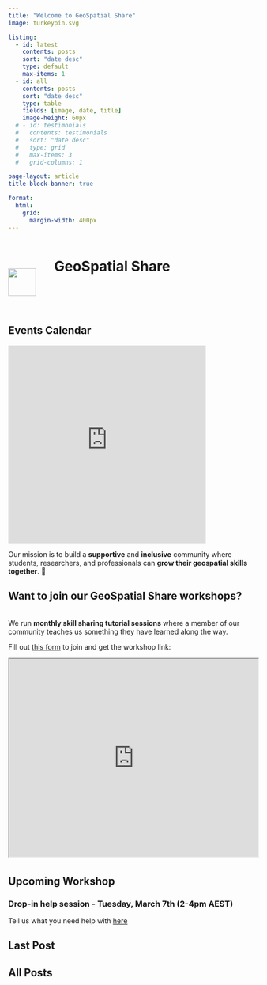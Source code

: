 ```yaml
---
title: "Welcome to GeoSpatial Share"
image: turkeypin.svg

listing:
  - id: latest
    contents: posts
    sort: "date desc"
    type: default
    max-items: 1
  - id: all
    contents: posts
    sort: "date desc"
    type: table 
    fields: [image, date, title]
    image-height: 60px
  # - id: testimonials
  #   contents: testimonials
  #   sort: "date desc"
  #   type: grid
  #   max-items: 3
  #   grid-columns: 1

page-layout: article
title-block-banner: true

format:
  html:
    grid: 
      margin-width: 400px
---
```


```{=html}
<style>
#title-block-header{
  display: none;
}
#all-posts h2 {
  margin-top: 0px;
}
div.quarto-post {
  margin-bottom: 0px;
}

</style>

<!-- html code containing the turkey pin and page title -->

<div style="padding-bottom: 2em;">
  <div style="display: inline-block;width: 89px;">
    <img src="turkeypin.svg" style="width: 4em; vertical-align: -50px;" class="GeoCommunity Turkey Pin Logo">
  </div>

  <div style="display: inline-block;width: 70%;">
    <h1 class="title">GeoSpatial Share</h1>
  </div>
</div>
```
::: column-margin
## Events Calendar

```{=html}
<iframe src="https://calendar.google.com/calendar/embed?height=400&wkst=1&bgcolor=%23ffffff&ctz=Australia%2FBrisbane&mode=AGENDA&showDate=0&showTitle=0&showPrint=0&showCalendars=0&showTz=0&hl=en_GB&dates=20090401/20401231&src=dXFnZW8uY29tbXVuaXR5QGdtYWlsLmNvbQ&color=%23039BE5" style="border-width:0" width="400" height="400" frameborder="0" scrolling="no"></iframe>
```
:::

Our mission is to build a **supportive** and **inclusive** community where students, researchers, and professionals can **grow their geospatial skills together**. 🌱

::: {.callout-note icon="false" collapse="true"}
# Want to **join** our GeoSpatial Share workshops?

<br> We run **monthly skill sharing tutorial sessions** where a member of our community teaches us something they have learned along the way.

Fill out [this form](https://docs.google.com/forms/d/e/1FAIpQLSeXfv6EPzm6ur5e9IrDPK07e5N1y2xxYNQlBe_xutTDu-ajBw/viewform) to join and get the workshop link:

```{=html}
<iframe width="100%" height="400px" src="https://docs.google.com/forms/d/e/1FAIpQLSeXfv6EPzm6ur5e9IrDPK07e5N1y2xxYNQlBe_xutTDu-ajBw/viewform" title="R for mapping and more"></iframe>
```
:::

## Upcoming Workshop {style="padding-top: 5px;"}

### Drop-in help session - Tuesday, March 7th (2-4pm AEST)

Tell us what you need help with [here](https://docs.google.com/forms/d/1Kwc3T2l2UcM-EnHWsz8kuakGVZ704ZVnmdXglgb2rhk/edit)

## Last Post

::: {#latest}
:::

## All Posts

::: {#all}
:::
